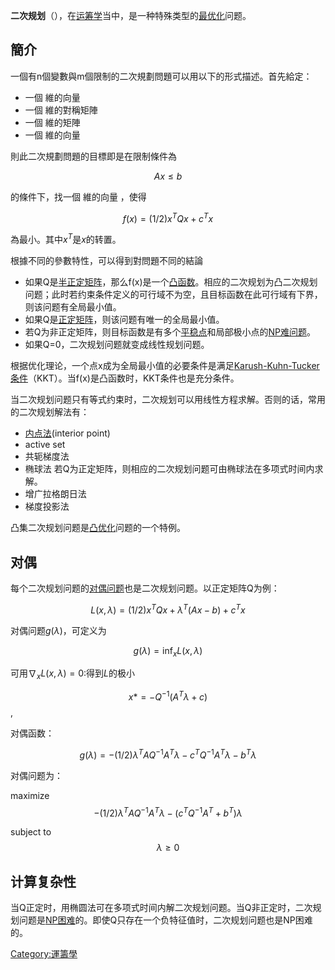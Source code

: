 {{专家|subject=数学}}
'''二次规划'''（{{lang|en|Quadratic programming}}），在[[运筹学|运筹学]]当中，是一种特殊类型的[[最优化|最优化]]问题。

==簡介==
一個有n個變數與m個限制的二次規劃問題可以用以下的形式描述。首先給定：
* 一個{{math|''n''}} 維的向量 {{math|'''c'''}}
* 一個{{math|''n'' × ''n''}} 維的對稱矩陣{{mvar|Q}}
* 一個{{math|''m'' × ''n''}} 維的矩陣{{mvar|A}}
* 一個{{math|''m''}} 維的向量 {{math|'''b'''}}

則此二次規劃問題的目標即是在限制條件為

:<math>Ax \le b  </math>

的條件下，找一個{{mvar|n}} 維的向量 {{math|'''x'''}} ，使得
 
:<math>f(x)=(1/2)x^TQx + c^Tx</math>
 
為最小。其中<math>x^T</math>是<math>x</math>的转置。

根據不同的參數特性，可以得到對問題不同的結論
* 如果Q是[[半正定矩阵|半正定矩阵]]，那么f(x)是一个[[凸函数|凸函数]]。相应的二次规划为凸二次规划问题；此时若约束条件定义的可行域不为空，且目标函数在此可行域有下界，则该问题有全局最小值。
* 如果Q是[[正定矩阵|正定矩阵]]，则该问题有唯一的全局最小值。
* 若Q为非正定矩阵，则目标函数是有多个[[平稳点|平稳点]]和局部极小点的[[NP问题|NP难问题]]。
* 如果Q=0，二次规划问题就变成线性规划问题。

根据优化理论，一个点x成为全局最小值的必要条件是满足[[Karush-Kuhn-Tucker条件|Karush-Kuhn-Tucker条件]]（KKT）。当f(x)是凸函数时，KKT条件也是充分条件。

当二次规划问题只有等式约束时，二次规划可以用线性方程求解。否则的话，常用的二次规划解法有：
* [[内点法|内点法]](interior point) 
* active set 
* 共轭梯度法 
* 椭球法 若Q为正定矩阵，则相应的二次规划问题可由椭球法在多项式时间内求解。 
* 增广拉格朗日法 
* 梯度投影法 
凸集二次规划问题是[[凸优化|凸优化]]问题的一个特例。

== 对偶==
每个二次规划问题的[[對偶性_(最佳化)|对偶问题]]也是二次规划问题。以正定矩阵Q为例：

:<math>L(x,\lambda) = (1/2)x^TQx + \lambda^T(Ax-b) + c^Tx </math>

对偶问题<math>g(\lambda)</math>，可定义为

:<math>g(\lambda) = \inf_x L(x,\lambda) </math>  

可用<math>\nabla_x L(x,\lambda)=0</math>:得到<math>L</math>的极小 

:<math>x* = -Q^{-1}(A^T\lambda+c)</math>, 

对偶函数：
:<math>g(\lambda) = -(1/2)\lambda^TAQ^{-1}A^T\lambda - c^TQ^{-1}A^T\lambda - b^T\lambda</math>

对偶问题为：

maximize :<math> -(1/2)\lambda^TAQ^{-1}A^T\lambda - (c^TQ^{-1}A^T+b^T)\lambda</math>

subject to :<math>\lambda \ge 0</math>

== 计算复杂性 ==
当Q正定时，用椭圆法可在多项式时间内解二次规划问题。当Q非正定时，二次规划问题是[[NP困难|NP困难]]的。即使Q只存在一个负特征值时，二次规划问题也是NP困难的。

[[Category:運籌學|Category:運籌學]]